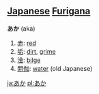 == [[Japanese]] [[Furigana]] ==                             

'''あか''' (aka)

# [[赤]]: [[red]]
# [[垢]]: [[dirt]], [[grime]]
# [[淦]]: [[bilge]]
# [[閼伽]]: [[water]] (old Japanese)

[[ja:あか]]
[[pl:あか]]